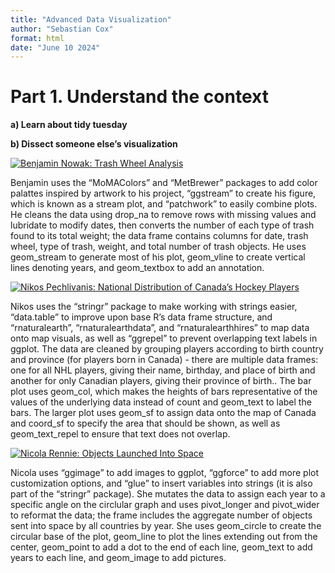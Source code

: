 ```yaml
---
title: "Advanced Data Visualization"
author: "Sebastian Cox"
format: html
date: "June 10 2024"
---
```


# Part 1. Understand the context

**a) Learn about tidy tuesday**

**b) Dissect someone else's visualization**

[![Benjamin Nowak: Trash Wheel Analysis](vis1.jpg)](https://github.com/BjnNowak/TidyTuesday/blob/main/trash_wheel.R)

Benjamin uses the "MoMAColors" and "MetBrewer" packages to add color palattes inspired by artwork to his project, "ggstream" to create his figure, which is known as a stream plot, and "patchwork" to easily combine plots. He cleans the data using drop_na to remove rows with missing values and lubridate to modify dates, then converts the number of each type of trash found to its total weight; the data frame contains columns for date, trash wheel, type of trash, weight, and total number of trash objects. He uses geom_stream to generate most of his plot, geom_vline to create vertical lines denoting years, and geom_textbox to add an annotation.

[![Nikos Pechlivanis: National Distribution of Canada's Hockey Players](vis2.jpg)](https://github.com/npechl/TidyTuesday/blob/master/R/2024-01-09/2024-01-09_Canadian_Hockey_Player_Birth_Months.R)

Nikos uses the "stringr" package to make working with strings easier, "data.table" to improve upon base R's data frame structure, and "rnaturalearth", "rnaturalearthdata", and "rnaturalearthhires" to map data onto map visuals, as well as "ggrepel" to prevent overlapping text labels in ggplot. The data are cleaned by grouping players according to birth country and province (for players born in Canada) - there are multiple data frames: one for all NHL players, giving their name, birthday, and place of birth and another for only Canadian players, giving their province of birth.. The bar plot uses geom_col, which makes the heights of bars representative of the values of the underlying data instead of count and geom_text to label the bars. The larger plot uses geom_sf to assign data onto the map of Canada and coord_sf to specify the area that should be shown, as well as geom_text_repel to ensure that text does not overlap.

[![Nicola Rennie: Objects Launched Into Space](vis3.jpg)](https://github.com/nrennie/tidytuesday/blob/main/2024/2024-04-23/20240423.R)

Nicola uses "ggimage" to add images to ggplot, "ggforce" to add more plot customization options, and "glue" to insert variables into strings (it is also part of the "stringr" package). She mutates the data to assign each year to a specific angle on the circlular graph and uses pivot_longer and pivot_wider to reformat the data; the frame includes the aggregate number of objects sent into space by all countries by year. She uses geom_circle to create the circular base of the plot, geom_line to plot the lines extending out from the center, geom_point to add a dot to the end of each line, geom_text to add years to each line, and geom_image to add pictures.
